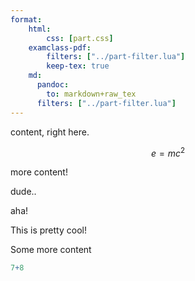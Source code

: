```yaml
---
format:
    html:
        css: [part.css]
    examclass-pdf:
        filters: ["../part-filter.lua"]
        keep-tex: true
    md:
      pandoc:
        to: markdown+raw_tex
      filters: ["../part-filter.lua"]
---
```


::::: {.part points=5 title="An initial question"}
content, right here.

$$
e=mc^2
$$

:::: {.part points=10 title="Good times dude"}
more content!

dude..

::: part
aha!
:::
::::
:::::

::: {.part title="Part"}
This is pretty cool!
:::

Some more content

```r
7+8

```
